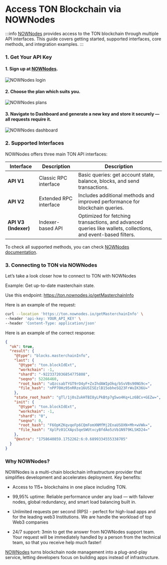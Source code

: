 
# Access TON Blockchain via NOWNodes

:::info
[NOWNodes](https://nownodes.io/) provides access to the TON blockchain through multiple API interfaces. This guide covers getting started, supported interfaces, core methods, and integration examples.
:::

### 1. Get Your API Key

#### 1. Sign up at [NOWNodes](https://account.nownodes.io/auth/login?utm_source=tondocs&utm_medium=guide).

![NOWNodes login](/img/docs/nownodes-img/login_nownodes.png)

#### 2. Choose the plan which suits you.

![NOWNodes plans](/img/docs/nownodes-img/plans_nownodes.png)

#### 3. Navigate to **Dashboard** and generate a new key and store it securely — all requests require it.

![NOWNodes dashboard](/img/docs/nownodes-img/dashboard_nownodes.png)

### 2. Supported Interfaces

NOWNodes offers three main TON API interfaces:

| Interface            | Description            | Description                                                                                                   |
| -------------------- | ---------------------- | ------------------------------------------------------------------------------------------------------------- |
| **API V1**           | Classic RPC interface  | Basic queries: get account state, balance, blocks, and send transactions.                                     |
| **API V2**           | Extended RPC interface | Includes additional methods and improved performance for blockchain queries.                                  |
| **API V3 (Indexer)** | Indexer-based API      | Optimized for fetching transactions, and advanced queries like wallets, collections, and event-based filters. |

To check all supported methods, you can check [NOWNodes documentation](https://nownodes.gitbook.io/ton-toncoin?utm_source=tondocs&utm_medium=guide).

### 3. Connecting to TON via NOWNodes

Let’s take a look closer how to connect to TON with NOWNodes

Example: Get up-to-date masterchain state.

Use this endpoint: https://ton.nownodes.io/getMasterchainInfo

Here is an example of the request:

```bash
curl --location 'https://ton.nownodes.io/getMasterchainInfo' \
--header 'api-key: YOUR_API_KEY' \
--header 'Content-Type: application/json'
```

Here is an example of the correct response:

```json
{
  "ok": true,
  "result": {
    "@type": "blocks.masterchainInfo",
    "last": {
      "@type": "ton.blockIdExt",
      "workchain": -1,
      "shard": "-9223372036854775808",
      "seqno": 52266460,
      "root_hash": "uQzcsabTYGT9rO4yF+ZxIhdAWIpOkq/bSvVBs90NG9c=",
      "file_hash": "nPP70Hz95nRRze16USISEzlB15obheSQ23FrWuIK36U="
    },
    "state_root_hash": "gTl/1j0sZukHTBI8yLPkBtp7g5wo4Kq+Lz6BCv+GEZw=",
    "init": {
      "@type": "ton.blockIdExt",
      "workchain": -1,
      "shard": "0",
      "seqno": 0,
      "root_hash": "F6OpKZKqvqeFp6CQmFomXNMfMj2EnaUSOXN+Mh+wVWk=",
      "file_hash": "XplPz01CXAps5qeSWUtxcyBfdAo5zVb1N979KLSKD24="
    },
    "@extra": "1758640859.1752262:6:0.6899334555338705"
  }
}
```

### Why NOWNodes?

NOWNodes is a multi-chain blockchain infrastructure provider that simplifies development and accelerates deployment. Key benefits:

- Access to 115+ blockchains in one place including TON.

- 99,95% uptime: Reliable performance under any load — with failover nodes, global redundancy, and smart load balancing built in.

- Unlimited requests per second (RPS) - perfect for high-load apps and for the leading web3 Institutions. We are handle the workload of top Web3 companies

- 24/7 support: 3min to get the answer from NOWNodes support team. Your request will be immediately handled by a person from the technical team, so that you receive help much faster!

[NOWNodes](https://nownodes.io/) turns blockchain node management into a plug-and-play service, letting developers focus on building apps instead of infrastructure.

<Feedback />

